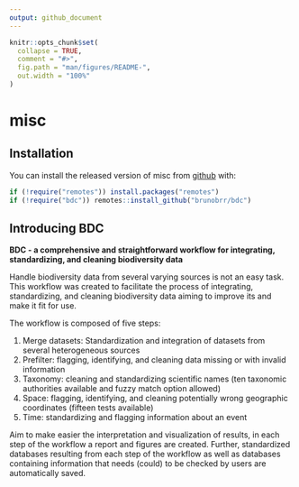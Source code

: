 ```yaml
---
output: github_document
---
```


<!-- README.md is generated from README.Rmd. Please edit that file -->

```r
knitr::opts_chunk$set(
  collapse = TRUE,
  comment = "#>",
  fig.path = "man/figures/README-",
  out.width = "100%"
)
```

# misc

<!-- badges: start -->
<!-- badges: end -->

## Installation

You can install the released version of misc from [github](https://github.com/kguidonimartins/misc) with:

```r
if (!require("remotes")) install.packages("remotes")
if (!require("bdc")) remotes::install_github("brunobrr/bdc")
```

## Introducing BDC

**BDC - a comprehensive and straightforward workflow for integrating, standardizing, and cleaning biodiversity data**

Handle biodiversity data from several varying sources is not an easy task. This workflow was created to facilitate the process of integrating, standardizing, and cleaning biodiversity data aiming to improve its and make it fit for use.

The workflow is composed of five steps:

1.  Merge datasets: Standardization and integration of datasets from several heterogeneous sources
2.  Prefilter: flagging, identifying, and cleaning data missing or with invalid information
3.  Taxonomy: cleaning and standardizing scientific names (ten taxonomic authorities available and fuzzy match option allowed)
4.  Space: flagging, identifying, and cleaning potentially wrong geographic coordinates (fifteen tests available)
5.  Time: standardizing and flagging information about an event

Aim to make easier the interpretation and visualization of results, in each step of the workflow a report and figures are created. Further, standardized databases resulting from each step of the workflow as well as databases containing information that needs (could) to be checked by users are automatically saved.
